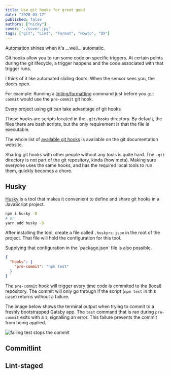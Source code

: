 ```yaml
---
title: Use git hooks for great good
date: "2020-03-17"
published: false
authors: ["nicky"]
cover: "./cover.jpg"
tags: ["git", "Lint", "Format", "Howto", "DX"]
---
```


<!-- Photo by Christian Derick Fernandez on Unsplash -->

Automation shines when it's ...well... automatic.

Git hooks allow you to run some code on specific triggers.
At certain points during the git lifecycle, a trigger happens and the code associated with that trigger runs.

I think of it like automated sliding doors.
When the sensor sees you, the doors open.

For example: Running a [linting/formatting](/blog/automagically-lint) command just before you `git commit` would use the `pre-commit` git hook.

<Aside>Every project using git can take advantage of git hooks</Aside>

Those hooks are scripts located in the `.git/hooks` directory.
By default, the files there are bash scripts, but the only requirement is that the file is executable.

The whole list of [available git hooks](https://git-scm.com/docs/githooks) is available on the git documentation website.

Sharing git hooks with other people without any tools is quite hard. The `.git` directory is not part of the git repository, kinda (how meta).
Making sure everyone uses the same hooks, and has the required local tools to run them, quickly becomes a chore.

## Husky

[Husky](https://github.com/typicode/husky) is a tool that makes it convenient to define and share git hooks in a JavaScript project.

```bash
npm i husky -D
# or
yarn add husky -D
```

After installing the tool, create a file called `.huskyrc.json` in the root of the project.
That file will hold the configuration for this tool.

<Aside>
  Supplying that configuration in the `package.json` file is also possible.
</Aside>

```json
{
  "hooks": {
    "pre-commit": "npm test"
  }
}
```

The `pre-commit` hook will trigger every time code is commited to the (local) repository.
The commit will only go through if the script (`npm test` in this case) returns without a failure.

The image below shows the terminal output when trying to commit to a freshly bootstrapped Gatsby app.
The `test` command that is ran during `pre-commit` exits with a `1`, signalling an error.
This failure prevents the commit from being applied.

![failing test stops the commit](pre-commit-fail.png)

## Commitlint

## Lint-staged

